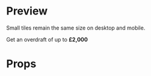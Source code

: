 

<Meta title="Tiles" />

# Preview

Small tiles remain the same size on desktop and mobile.

<Preview>
  <Story name="02 - Small tile">
    <TileSmall
      image={graphic}
      title="Overdraft"
      onClick={action('clicked')}
    >
      Get an overdraft of up to <b>£2,000</b>
    </TileSmall>
  </Story>
</Preview>

# Props

<Props of={TileSmall} />
